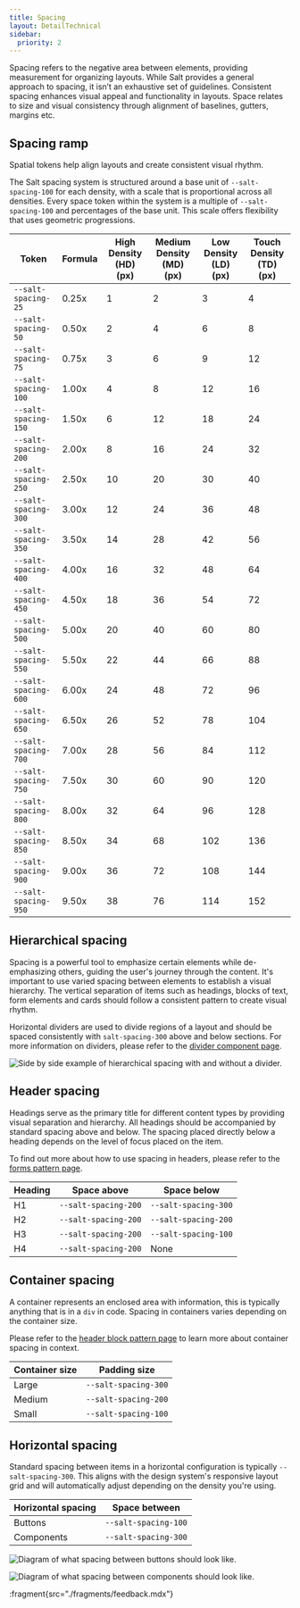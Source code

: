 ```yaml
---
title: Spacing
layout: DetailTechnical
sidebar:
  priority: 2
---
```


Spacing refers to the negative area between elements, providing measurement for organizing layouts. While Salt provides a general approach to spacing, it isn’t an exhaustive set of guidelines. Consistent spacing enhances visual appeal and functionality in layouts. Space relates to size and visual consistency through alignment of baselines, gutters, margins etc.

## Spacing ramp

Spatial tokens help align layouts and create consistent visual rhythm.

The Salt spacing system is structured around a base unit of `--salt-spacing-100` for each density, with a scale that is proportional across all densities. Every space token within the system is a multiple of `--salt-spacing-100` and percentages of the base unit. This scale offers flexibility that uses geometric progressions.

| Token                | Formula | High Density (HD) (px) | Medium Density (MD) (px) | Low Density (LD) (px) | Touch Density (TD) (px) |
| -------------------- | ------- | ---------------------- | ------------------------ | --------------------- | ----------------------- |
| `--salt-spacing-25`  | 0.25x   | 1                      | 2                        | 3                     | 4                       |
| `--salt-spacing-50`  | 0.50x   | 2                      | 4                        | 6                     | 8                       |
| `--salt-spacing-75`  | 0.75x   | 3                      | 6                        | 9                     | 12                      |
| `--salt-spacing-100` | 1.00x   | 4                      | 8                        | 12                    | 16                      |
| `--salt-spacing-150` | 1.50x   | 6                      | 12                       | 18                    | 24                      |
| `--salt-spacing-200` | 2.00x   | 8                      | 16                       | 24                    | 32                      |
| `--salt-spacing-250` | 2.50x   | 10                     | 20                       | 30                    | 40                      |
| `--salt-spacing-300` | 3.00x   | 12                     | 24                       | 36                    | 48                      |
| `--salt-spacing-350` | 3.50x   | 14                     | 28                       | 42                    | 56                      |
| `--salt-spacing-400` | 4.00x   | 16                     | 32                       | 48                    | 64                      |
| `--salt-spacing-450` | 4.50x   | 18                     | 36                       | 54                    | 72                      |
| `--salt-spacing-500` | 5.00x   | 20                     | 40                       | 60                    | 80                      |
| `--salt-spacing-550` | 5.50x   | 22                     | 44                       | 66                    | 88                      |
| `--salt-spacing-600` | 6.00x   | 24                     | 48                       | 72                    | 96                      |
| `--salt-spacing-650` | 6.50x   | 26                     | 52                       | 78                    | 104                     |
| `--salt-spacing-700` | 7.00x   | 28                     | 56                       | 84                    | 112                     |
| `--salt-spacing-750` | 7.50x   | 30                     | 60                       | 90                    | 120                     |
| `--salt-spacing-800` | 8.00x   | 32                     | 64                       | 96                    | 128                     |
| `--salt-spacing-850` | 8.50x   | 34                     | 68                       | 102                   | 136                     |
| `--salt-spacing-900` | 9.00x   | 36                     | 72                       | 108                   | 144                     |
| `--salt-spacing-950` | 9.50x   | 38                     | 76                       | 114                   | 152                     |

## Hierarchical spacing

Spacing is a powerful tool to emphasize certain elements while de-emphasizing others, guiding the user's journey through the content. It's important to use varied spacing between elements to establish a visual hierarchy. The vertical separation of items such as headings, blocks of text, form elements and cards should follow a consistent pattern to create visual rhythm.

Horizontal dividers are used to divide regions of a layout and should be spaced consistently with `salt-spacing-300` above and below sections. For more information on dividers, please refer to the [divider component page](/salt/components/divider).

<Image
  src="/img/foundations/spacing-divider.png"
  alt="Side by side example of hierarchical spacing with and without a divider."
/>

## Header spacing

Headings serve as the primary title for different content types by providing visual separation and hierarchy. All headings should be accompanied by standard spacing above and below. The spacing placed directly below a heading depends on the level of focus placed on the item.

To find out more about how to use spacing in headers, please refer to the [forms pattern page](/salt/patterns/forms).

| Heading | Space above          | Space below          |
| ------- | -------------------- | -------------------- |
| H1      | `--salt-spacing-200` | `--salt-spacing-300` |
| H2      | `--salt-spacing-200` | `--salt-spacing-200` |
| H3      | `--salt-spacing-200` | `--salt-spacing-100` |
| H4      | `--salt-spacing-200` | None                 |

## Container spacing

A container represents an enclosed area with information, this is typically anything that is in a `div` in code. Spacing in containers varies depending on the container size.

Please refer to the [header block pattern page](/salt/patterns/header-block) to learn more about container spacing in context.

| Container size | Padding size         |
| -------------- | -------------------- |
| Large          | `--salt-spacing-300` |
| Medium         | `--salt-spacing-200` |
| Small          | `--salt-spacing-100` |

## Horizontal spacing

Standard spacing between items in a horizontal configuration is typically `--salt-spacing-300`. This aligns with the design system's responsive layout grid and will automatically adjust depending on the density you're using.

| Horizontal spacing | Space between        |
| ------------------ | -------------------- |
| Buttons            | `--salt-spacing-100` |
| Components         | `--salt-spacing-300` |

<Image
  src="/img/foundations/spacing-buttons.png"
  alt="Diagram of what spacing between buttons should look like."
/>

<Image
  src="/img/foundations/spacing-components.png"
  alt="Diagram of what spacing between components should look like."
/>

:fragment{src="./fragments/feedback.mdx"}
